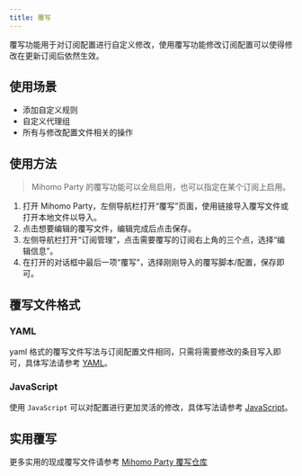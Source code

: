 ```yaml
---
title: 覆写
---
```


覆写功能用于对订阅配置进行自定义修改，使用覆写功能修改订阅配置可以使得修改在更新订阅后依然生效。

## 使用场景

- 添加自定义规则
- 自定义代理组
- 所有与修改配置文件相关的操作

## 使用方法

> Mihomo Party 的覆写功能可以全局启用，也可以指定在某个订阅上启用。

1. 打开 Mihomo Party，左侧导航栏打开“覆写”页面，使用链接导入覆写文件或打开本地文件以导入。
2. 点击想要编辑的覆写文件，编辑完成后点击保存。
3. 左侧导航栏打开“订阅管理”，点击需要覆写的订阅右上角的三个点，选择“编辑信息”。
4. 在打开的对话框中最后一项“覆写”，选择刚刚导入的覆写脚本/配置，保存即可。

## 覆写文件格式

### YAML

yaml 格式的覆写文件写法与订阅配置文件相同，只需将需要修改的条目写入即可，具体写法请参考 [YAML](/docs/guide/override/yaml)。

### JavaScript

使用 `JavaScript` 可以对配置进行更加灵活的修改，具体写法请参考 [JavaScript](/docs/guide/override/javascript)。

## 实用覆写

更多实用的现成覆写文件请参考 [Mihomo Party 覆写仓库](https://github.com/mihomo-party-org/override-hub)
